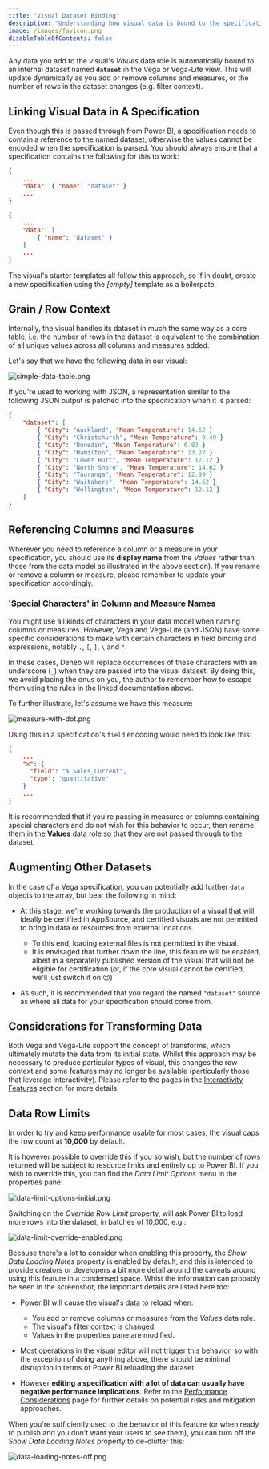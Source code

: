 ```yaml
---
title: "Visual Dataset Binding"
description: "Understanding how visual data is bound to the specification."
image: /images/favicon.png
disableTableOfContents: false
---
```



Any data you add to the visual's _Values_ data role is automatically bound to an internal dataset named **`dataset`** in the Vega or Vega-Lite view. This will update dynamically as you add or remove columns and measures, or the number of rows in the dataset changes (e.g. filter context).

## Linking Visual Data in A Specification

Even though this is passed through from Power BI, a specification needs to contain a reference to the named dataset, otherwise the values cannot be encoded when the specification is parsed. You should always ensure that a specification contains the following for this to work:

```json title=Vega-Lite
{
    ...
    "data": { "name": "dataset" }
    ...
}
```

```json title=Vega
{
    ...
    "data": [
        { "name": "dataset" }
    ]
    ...
}
```

The visual's starter templates all follow this approach, so if in doubt, create a new specification using the _[empty]_ template as a boilerpate.

## Grain / Row Context

Internally, the visual handles its dataset in much the same way as a core <OutboundLink href="https://docs.microsoft.com/en-us/power-bi/visuals/power-bi-visualization-tables?WT.mc_id=DP-MVP-5003712" target="_blank">table</OutboundLink>, i.e. the number of rows in the dataset is equivalent to the combination of all unique values across all columns and measures added.

Let's say that we have the following data in our visual:

![simple-data-table.png](/images/getting-started/simple-data-table.png "A simple category column (City) and measure (Mean Temperature).")

If you're used to working with JSON, a representation similar to the following JSON output is patched into the specification when it is parsed:

```json
{
    "dataset": [
        { "City": "Auckland", "Mean Temperature": 14.62 }
        { "City": "Christchurch", "Mean Temperature": 9.49 }
        { "City": "Dunedin", "Mean Temperature": 6.83 }
        { "City": "Hamilton", "Mean Temperature": 13.27 }
        { "City": "Lower Hutt", "Mean Temperature": 12.12 }
        { "City": "North Shore", "Mean Temperature": 14.62 }
        { "City": "Tauranga", "Mean Temperature": 12.99 }
        { "City": "Waitakere", "Mean Temperature": 14.62 }
        { "City": "Wellington", "Mean Temperature": 12.12 }
    ]
}
```

## Referencing Columns and Measures

Wherever you need to reference a column or a measure in your specification, you should use its **display name** from the _Values_ rather than those from the data model as illustrated in the above section). If you rename or remove a column or measure, please remember to update your specification accordingly.

### 'Special Characters' in Column and Measure Names

You might use all kinds of characters in your data model when naming columns or measures. However, <OutboundLink href="https://vega.github.io/vega/docs/types/#Field">Vega</OutboundLink> and <OutboundLink href="https://vega.github.io/vega-lite/docs/field.html">Vega-Lite</OutboundLink> (and JSON) have some specific considerations to make with certain characters in field binding and expressions, notably `.`, `[`, `]`, `\` and `"`.

In these cases, Deneb will replace occurrences of these characters with an underscore (`_`) when they are passed into the visual dataset. By doing this, we avoid placing the onus on you, the author to remember how to escape them using the rules in the linked documentation above.

To further illustrate, let's assume we have this measure:

![measure-with-dot.png](/images/dataset/measure-with-dot.png "A measure in our visual's dataset containing a reserved character (a dot).")

Using this in a specification's `field` encoding would need to look like this:

```json
{
    ...
    "x": {
      "field": "$ Sales_Current",
      "type": "quantitative"
    }
    ...
}
```

It is recommended that if you're passing in measures or columns containing special characters and do not wish for this behavior to occur, then rename them in the **Values** data role so that they are not passed through to the dataset.

## Augmenting Other Datasets

In the case of a Vega specification, you can potentially add further `data` objects to the array, but bear the following in mind:

-   At this stage, we're working towards the production of a visual that will ideally be certified in AppSource, and certified visuals are not permitted to bring in data or resources from external locations.

    -   To this end, loading external files is not permitted in the visual.
    -   It is envisaged that further down the line, this feature will be enabled, albeit in a separately published version of the visual that will not be eligible for certification (or, if the core visual cannot be certified, we'll just switch it on 😉)

-   As such, it is recommended that you regard the named `"dataset"` source as where all data for your specification should come from.

## Considerations for Transforming Data

Both <OutboundLink href="https://vega.github.io/vega/docs/transforms/" target="_blank">Vega</OutboundLink> and <OutboundLink href="https://vega.github.io/vega-lite/docs/transform.html" target="_blank">Vega-Lite</OutboundLink> support the concept of transforms, which ultimately mutate the data from its initial state. Whilst this approach may be necessary to produce particular types of visual, this changes the row context and some features may no longer be available (particularly those that leverage interactivity). Please refer to the pages in the [Interactivity Features](/interactivity-features-overview) section for more details.

## Data Row Limits

In order to try and keep performance usable for most cases, the visual caps the row count at **10,000** by default.

It is however possible to override this if you so wish, but the number of rows returned will be subject to resource limits and entirely up to Power BI. If you wish to override this, you can find the _Data Limit Options_ menu in the properties pane:

![data-limit-options-initial.png](/images/dataset/data-limit-options-initial.png "The Data Limit Options property menu.")

Switching on the _Override Row Limit_ property, will ask Power BI to load more rows into the dataset, in batches of 10,000, e.g.:

![data-limit-override-enabled.png](/images/dataset/data-limit-override-enabled.png "Enabling the 'Override Row Limit' property will cause the visual to request more data from Power BI.")

Because there's a lot to consider when enabling this property, the _Show Data Loading Notes_ property is enabled by default, and this is intended to provide creators or developers a bit more detail around the caveats around using this feature in a condensed space. Whist the information can probably be seen in the screenshot, the important details are listed here too:

-   Power BI will cause the visual's data to reload when:

    -   You add or remove columns or measures from the _Values_ data role.
    -   The visual's filter context is changed.
    -   Values in the properties pane are modified.

-   Most operations in the visual editor will not trigger this behavior, so with the exception of doing anything above, there should be minimal disruption in terms of Power BI reloading the dataset.

-   However **editing a specification with a lot of data can usually have negative performance implications**. Refer to the [Performance Considerations](/performance-considerations) page for further details on potential risks and mitigation approaches.

When you're sufficiently used to the behavior of this feature (or when ready to publish and you don't want your users to see them), you can turn off the _Show Data Loading Notes_ property to de-clutter this:

![data-loading-notes-off.png](/images/dataset/data-loading-notes-off.png "Disabling the 'Show Data Loading Notes' property results in the screen being a little more end-user centric.")
